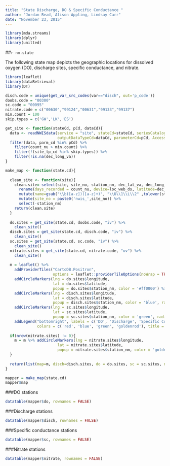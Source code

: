 ```yaml
---
title: "State Discharge, DO & Specific Conductance "
author: "Jordan Read, Alison Appling, Lindsay Carr"
date: "November 23, 2015"
---
```

  
```r
library(mda.streams)
library(dplyr)
library(unitted)
```

##`r nm.state`

The following state map depicts the geographic locations for dissolved oxygen (DO), discharge sites, specific conductance, and nitrate. 

```r
library(leaflet)
library(dataRetrieval)
library(DT)

disch.code = unique(get_var_src_codes(var=="disch", out='p_code'))
doobs.code = "00300"
sc.code = "00095"
nitrate.code = c("00630","99124","00631","99133","99137")  
min.count = 100
skip.types = c('GW','LK','ES')

get_site <- function(stateCd, pCd, dataCd){
  data <- readNWISdata(service = "site", stateCd=stateCd, seriesCatalogOutput="true", 
                       outputDataTypeCd=dataCd, parameterCd=pCd, Access="3")
  filter(data, parm_cd %in% pCd) %>% 
    filter(count_nu > min.count) %>% 
    filter(!(site_tp_cd %in% skip.types)) %>% 
    filter(!is.na(dec_long_va))
}

make_map <- function(state.cd){
  
  clean_site <- function(site){
    clean.site= select(site, site_no, station_nm, dec_lat_va, dec_long_va, loc_web_ds, begin_date, end_date, count_nu) %>%
      rename(days_recorded = count_nu, device=loc_web_ds, latitude=dec_lat_va, longitude=dec_long_va) %>% 
      mutate(name=gsub("\\b([a-z])([a-z]+)", "\\U\\1\\L\\2" ,tolower(station_nm), perl=TRUE)) %>% 
      mutate(site_no = paste0('nwis_',site_no)) %>% 
      select(-station_nm)
    return(clean.site)
  }
  
  do.sites = get_site(state.cd, doobs.code, "iv") %>% 
    clean_site()
  disch.sites = get_site(state.cd, disch.code, "iv") %>% 
    clean_site()
  sc.sites = get_site(state.cd, sc.code, "iv") %>% 
    clean_site()
  nitrate.sites = get_site(state.cd, nitrate.code, "uv") %>% 
    clean_site()
  
  m = leaflet() %>% 
    addProviderTiles("CartoDB.Positron",
                     options = leaflet::providerTileOptions(noWrap = TRUE)) %>% 
    addCircleMarkers(lng = do.sites$longitude, 
                     lat = do.sites$latitude, 
                     popup = do.sites$station_nm, color = '#ff0000') %>% 
    addCircleMarkers(lng = disch.sites$longitude, 
                     lat = disch.sites$latitude, 
                     popup = disch.sites$station_nm, color = 'blue', radius = 3) %>% 
    addCircleMarkers(lng = sc.sites$longitude, 
                     lat = sc.sites$latitude, 
                     popup = sc.sites$station_nm, color = 'green', radius = 2) %>% 
    addLegend("bottomright", labels = c('DO', 'Discharge', 'Specific Conductance', 'Nitrate'), 
              colors = c('red', 'blue', 'green', 'goldenrod'), title = 'Metabolism Site Types')
  
  if(nrow(nitrate.sites) != 0){
    m = m %>% addCircleMarkers(lng = nitrate.sites$longitude, 
                       lat = nitrate.sites$latitude, 
                       popup = nitrate.sites$station_nm, color = 'goldenrod', radius = 2) 
  }
    
  return(list(map=m, disch=disch.sites, do = do.sites, sc = sc.sites, nitrate = nitrate.sites))
}
```

```r
mapper = make_map(state.cd)
mapper$map
```

###DO stations
```r
datatable(mapper$do, rownames = FALSE)
```

###Discharge stations
```r
datatable(mapper$disch, rownames = FALSE)
```

###Specific conductance stations
```r
datatable(mapper$sc, rownames = FALSE)
```

###Nitrate stations
```r
datatable(mapper$nitrate, rownames = FALSE)
```
